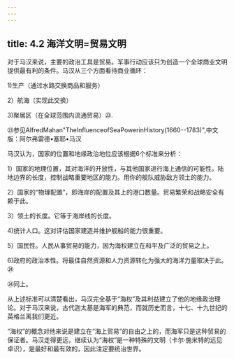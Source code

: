 ```yaml
---
---
---
```

title: 4.2 海洋文明=贸易文明
---



对于马汉来说，主要的政治工具是贸易。军事行动应该只为创造一个全球商业文明提供最有利的条件。马汉从三个方面看待商业循环：

1)生产（通过水路交换商品和服务）

2）航海（实现此交换）

3)聚居区（在全球范围内流通贸易）㉓.

㉓参见AlfredMahan"TheInfluenceofSeaPowerinHistory(1660--1783)",中文版：阿尔弗雷德•塞耶•马汉

马汉认为，国家的位置和地缘政治地位应该根据6个标准来分析：

1）国家的地理位置，其对海洋的开放性，与其他国家进行海上通信的可能性。陆地边界的长度，控制战略重要地区的能力。用你的舰队威胁敌方领土的能力。

2）国家的“物理配置”，即海岸的配置及其上的港口数量。贸易繁荣和战略安全有赖于此。

3）领土的长度。它等于海岸线的长度。

4)统计人口。这对评估国家建造并维护舰船的能力很重要。

5）国民性。人民从事贸易的能力，因为海权建立在和平及广泛的贸易之上。

6)政府的政治本性。将最佳自然资源和人力资源转化为强大的海洋力量取决于此。㉔

㉔同上。

从上述标准可以清楚看出，马汉完全基于“海权”及其利益建立了他的地缘政治理论。对于马汉来说，古代迦太基是海军的典范，而就历史而言，十七、十九世纪的英格兰离我们更近。

“海权”的概念对他来说是建立在“海上贸易”的自由之上的，而海军只是这种贸易的保证者。马汉走得更远，继续认为“海权”是一种特殊的文明（卡尔·施米特的远见卓识），是最好和最有效的，因此注定要统治世界。